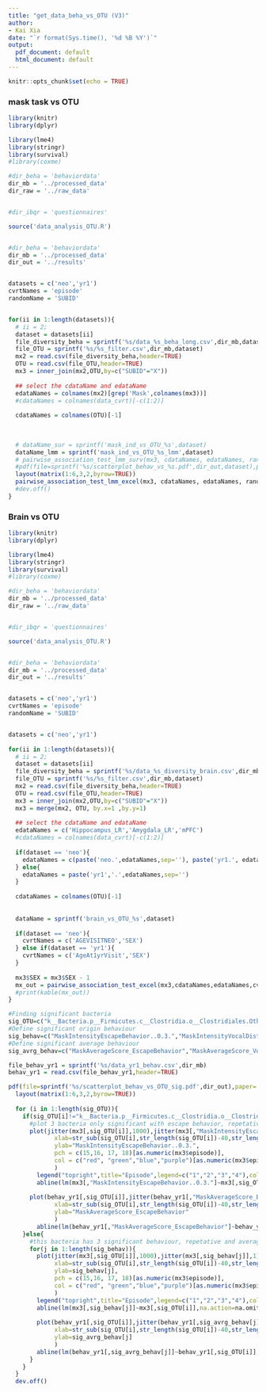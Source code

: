 ```yaml
---
title: "get_data_beha_vs_OTU (V3)"
author:
- Kai Xia
date: "`r format(Sys.time(), '%d %B %Y')`"
output:
  pdf_document: default
  html_document: default
---
```


```r
knitr::opts_chunk$set(echo = TRUE)
```


### mask task vs OTU

```r
library(knitr)
library(dplyr)

library(lme4)
library(stringr)
library(survival)
#library(coxme)

#dir_beha = 'behaviordata'
dir_mb = '../processed_data'
dir_raw = '../raw_data'


#dir_ibqr = 'questionnaires'

source('data_analysis_OTU.R')


#dir_beha = 'behaviordata'
dir_mb = '../processed_data'
dir_out = '../results'


datasets = c('neo','yr1')
cvrtNames = 'episode'
randomName = 'SUBID'


for(ii in 1:length(datasets)){
  # ii = 2;
  dataset = datasets[ii]
  file_diversity_beha = sprintf('%s/data_%s_beha_long.csv',dir_mb,dataset)
  file_OTU = sprintf('%s/%s_filter.csv',dir_mb,dataset)
  mx2 = read.csv(file_diversity_beha,header=TRUE)
  OTU = read.csv(file_OTU,header=TRUE)
  mx3 = inner_join(mx2,OTU,by=c("SUBID"="X"))
  
  ## select the cdataName and edataName
  edataNames = colnames(mx2)[grep('Mask',colnames(mx3))]
  #cdataNames = colnames(data_cvrt)[-c(1:2)]
  
  cdataNames = colnames(OTU)[-1]
  
  
  
  # dataName_sur = sprintf('mask_ind_vs_OTU_%s',dataset)
  dataName_lmm = sprintf('mask_ind_vs_OTU_%s_lmm',dataset)
  # pairwise_association_test_lmm_surv(mx3, cdataNames, edataNames, randomName, cvrtNames,dataName = dataName_sur, dir_out = dir_out,methods = methods)
  #pdf(file=sprintf('%s/scatterplot_behav_vs_%s.pdf',dir_out,dataset),paper='special',width=6,height=8)
  layout(matrix(1:6,3,2,byrow=TRUE))
  pairwise_association_test_lmm_excel(mx3, cdataNames, edataNames, randomName, cvrtNames,dataName = dataName_lmm, dir_out = dir_out)
  #dev.off()
}

```



### Brain vs OTU

```r
library(knitr)
library(dplyr)

library(lme4)
library(stringr)
library(survival)
#library(coxme)

#dir_beha = 'behaviordata'
dir_mb = '../processed_data'
dir_raw = '../raw_data'


#dir_ibqr = 'questionnaires'

source('data_analysis_OTU.R')


#dir_beha = 'behaviordata'
dir_mb = '../processed_data'
dir_out = '../results'


datasets = c('neo','yr1')
cvrtNames = 'episode'
randomName = 'SUBID'


datasets = c('neo','yr1')
  
for(ii in 1:length(datasets)){
  # ii = 2;
  dataset = datasets[ii]
  file_diversity_beha = sprintf('%s/data_%s_diversity_brain.csv',dir_mb,dataset)
  file_OTU = sprintf('%s/%s_filter.csv',dir_mb,dataset)
  mx2 = read.csv(file_diversity_beha,header=TRUE)
  OTU = read.csv(file_OTU,header=TRUE)
  mx3 = inner_join(mx2,OTU,by=c("SUBID"="X"))
  mx3 = merge(mx2, OTU, by.x=1 ,by.y=1)
  
  ## select the cdataName and edataName
  edataNames = c('Hippocampus_LR','Amygdala_LR','mPFC')
  #cdataNames = colnames(data_cvrt)[-c(1:2)]
  
  if(dataset == 'neo'){
    edataNames = c(paste('neo.',edataNames,sep=''), paste('yr1.', edataNames,sep=''))
  } else{
    edataNames = paste('yr1','.',edataNames,sep='')
  }
  
  cdataNames = colnames(OTU)[-1]
  
  
  dataName = sprintf('brain_vs_OTU_%s',dataset)
  
  if(dataset == 'neo'){
    cvrtNames = c('AGEVISITNEO','SEX')
  } else if(dataset == 'yr1'){
    cvrtNames = c('AgeAt1yrVisit','SEX')
  }
  
  mx3$SEX = mx3$SEX - 1
  mx_out = pairwise_association_test_excel(mx3,cdataNames,edataNames,cvrtNames,dataName=dataName,dir_out = dir_out)
  #print(kable(mx_out))
}

```



```r
#Finding significant bacteria
sig_OTU=c("k__Bacteria.p__Firmicutes.c__Clostridia.o__Clostridiales.Other.Other","k__Bacteria.p__Firmicutes.c__Clostridia.o__Clostridiales.f__Veillonellaceae.g__Dialister","k__Bacteria.p__Firmicutes.c__Clostridia.o__Clostridiales.f__Veillonellaceae.g__Veillonella","k__Bacteria.p__Firmicutes.c__Erysipelotrichi.o__Erysipelotrichales.f__Erysipelotrichaceae.g__")
#Define significant origin behaviour
sig_behav=c("MaskIntensityEscapeBehavior..0.3.","MaskIntensityVocalDistress..0.3.","MaskLatencyFearResponse")
#Define significant average behaviour
sig_avrg_behav=c("MaskAverageScore_EscapeBehavior","MaskAverageScore_VocalDistress","MaskAverageScore_Latency")

file_behav_yr1 = sprintf('%s/data_yr1_behav.csv',dir_mb)
behav_yr1 = read.csv(file_behav_yr1,header=TRUE)

pdf(file=sprintf('%s/scatterplot_behav_vs_OTU_sig.pdf',dir_out),paper='special',width=6,height=8)
  layout(matrix(1:6,3,2,byrow=TRUE))
  
  for (i in 1:length(sig_OTU)){
    if(sig_OTU[i]!="k__Bacteria.p__Firmicutes.c__Clostridia.o__Clostridiales.f__Veillonellaceae.g__Dialister"){
      #plot 3 bacteria only significant with escape behavior, repetative and average, respectivitely
      plot(jitter(mx3[,sig_OTU[i]],1000),jitter(mx3[,"MaskIntensityEscapeBehavior..0.3."],1),
             xlab=str_sub(sig_OTU[i],str_length(sig_OTU[i])-40,str_length(sig_OTU[i])),
             ylab="MaskIntensityEscapeBehavior..0.3.",
             pch = c(15,16, 17, 18)[as.numeric(mx3$episode)],
             col = c("red", "green","blue","purple")[as.numeric(mx3$episode)]
             )
        legend("topright",title="Episode",legend=c("1","2","3","4"),col = c("red", "green","blue","purple"),pch = c(15,16, 17, 18),bty="n",cex=0.7,pt.cex=0.7)
        abline(lm(mx3[,"MaskIntensityEscapeBehavior..0.3."]~mx3[,sig_OTU[i]],na.action=na.omit))
        
      plot(behav_yr1[,sig_OTU[i]],jitter(behav_yr1[,"MaskAverageScore_EscapeBehavior"],1),
             xlab=str_sub(sig_OTU[i],str_length(sig_OTU[i])-40,str_length(sig_OTU[i])),
             ylab="MaskAverageScore_EscapeBehavior"
             )
        abline(lm(behav_yr1[,"MaskAverageScore_EscapeBehavior"]~behav_yr1[,sig_OTU[i]],na.action=na.omit))
    }else{
      #this bacteria has 3 significant behaviour, repetative and average, respectivitely
      for(j in 1:length(sig_behav)){
        plot(jitter(mx3[,sig_OTU[i]],1000),jitter(mx3[,sig_behav[j]],1),
             xlab=str_sub(sig_OTU[i],str_length(sig_OTU[i])-40,str_length(sig_OTU[i])),
             ylab=sig_behav[j],
             pch = c(15,16, 17, 18)[as.numeric(mx3$episode)],
             col = c("red", "green","blue","purple")[as.numeric(mx3$episode)]
             )
        legend("topright",title="Episode",legend=c("1","2","3","4"),col = c("red", "green","blue","purple"),pch = c(15,16, 17, 18),bty="n",cex=0.7,pt.cex=0.7)
        abline(lm(mx3[,sig_behav[j]]~mx3[,sig_OTU[i]],na.action=na.omit))
        
        plot(behav_yr1[,sig_OTU[i]],jitter(behav_yr1[,sig_avrg_behav[j]],1),
             xlab=str_sub(sig_OTU[i],str_length(sig_OTU[i])-40,str_length(sig_OTU[i])),
             ylab=sig_avrg_behav[j]
             )
        abline(lm(behav_yr1[,sig_avrg_behav[j]]~behav_yr1[,sig_OTU[i]],na.action=na.omit))
      }
    }
  }
  dev.off()
  
```

